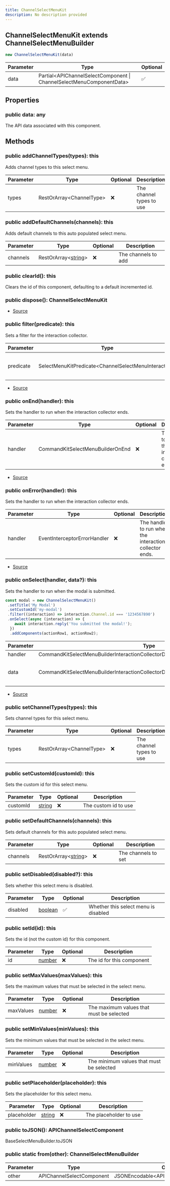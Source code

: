 ```yaml
---
title: ChannelSelectMenuKit
description: No description provided
---
```



## ChannelSelectMenuKit extends ChannelSelectMenuBuilder


```typescript
new ChannelSelectMenuKit(data)
```
| Parameter | Type | Optional |
| ----------- | ----------- | ----------- |
| data | Partial\<APIChannelSelectComponent \| ChannelSelectMenuComponentData> | ✅ |


## Properties
### public data: any
The API data associated with this component.

## Methods
### public addChannelTypes(types): this
Adds channel types to this select menu.



| Parameter | Type | Optional | Description |
| ----------- | ----------- | ----------- | ----------- |
| types | RestOrArray\<ChannelType> | ❌ | The channel types to use |
### public addDefaultChannels(channels): this
Adds default channels to this auto populated select menu.



| Parameter | Type | Optional | Description |
| ----------- | ----------- | ----------- | ----------- |
| channels | RestOrArray\<[string](https://developer.mozilla.org/en-US/docs/Web/JavaScript/Reference/Global_Objects/String)> | ❌ | The channels to add |
### public clearId(): this
Clears the id of this component, defaulting to a default incremented id.
### public dispose(): ChannelSelectMenuKit
- [Source](https://github.com/underctrl-io/commandkit/blob/141d1404ab18a8e659209a0fab65466bf3b6dd85/packages/commandkit/src/components/v1/select-menu/ChannelSelectMenuKit.ts#L193)
### public filter(predicate): this
Sets a filter for the interaction collector.



| Parameter | Type | Optional | Description |
| ----------- | ----------- | ----------- | ----------- |
| predicate | SelectMenuKitPredicate\<ChannelSelectMenuInteraction> | ❌ | The filter to use for the interaction collector. |


- [Source](https://github.com/underctrl-io/commandkit/blob/141d1404ab18a8e659209a0fab65466bf3b6dd85/packages/commandkit/src/components/v1/select-menu/ChannelSelectMenuKit.ts#L139)
### public onEnd(handler): this
Sets the handler to run when the interaction collector ends.



| Parameter | Type | Optional | Description |
| ----------- | ----------- | ----------- | ----------- |
| handler | CommandKitSelectMenuBuilderOnEnd | ❌ | The handler to run when the interaction collector ends. |


- [Source](https://github.com/underctrl-io/commandkit/blob/141d1404ab18a8e659209a0fab65466bf3b6dd85/packages/commandkit/src/components/v1/select-menu/ChannelSelectMenuKit.ts#L103)
### public onError(handler): this
Sets the handler to run when the interaction collector ends.



| Parameter | Type | Optional | Description |
| ----------- | ----------- | ----------- | ----------- |
| handler | EventInterceptorErrorHandler | ❌ | The handler to run when the interaction collector ends. |


- [Source](https://github.com/underctrl-io/commandkit/blob/141d1404ab18a8e659209a0fab65466bf3b6dd85/packages/commandkit/src/components/v1/select-menu/ChannelSelectMenuKit.ts#L121)
### public onSelect(handler, data?): this
Sets the handler to run when the modal is submitted.

```ts
const modal = new ChannelSelectMenuKit()
 .setTitle('My Modal')
 .setCustomId('my-modal')
 .filter((interaction) => interaction.Channel.id === '1234567890')
 .onSelect(async (interaction) => {
    await interaction.reply('You submitted the modal!');
  })
  .addComponents(actionRow1, actionRow2);
```

| Parameter | Type | Optional | Description |
| ----------- | ----------- | ----------- | ----------- |
| handler | CommandKitSelectMenuBuilderInteractionCollectorDispatch\<ChannelSelectMenuInteraction | ChannelSelectMenuKit> | ❌ | The handler to run when the modal is submitted. |
| data | CommandKitSelectMenuBuilderInteractionCollectorDispatchContextData | ✅ | The context data for the interaction collector. |


- [Source](https://github.com/underctrl-io/commandkit/blob/141d1404ab18a8e659209a0fab65466bf3b6dd85/packages/commandkit/src/components/v1/select-menu/ChannelSelectMenuKit.ts#L65)
### public setChannelTypes(types): this
Sets channel types for this select menu.



| Parameter | Type | Optional | Description |
| ----------- | ----------- | ----------- | ----------- |
| types | RestOrArray\<ChannelType> | ❌ | The channel types to use |
### public setCustomId(customId): this
Sets the custom id for this select menu.



| Parameter | Type | Optional | Description |
| ----------- | ----------- | ----------- | ----------- |
| customId | [string](https://developer.mozilla.org/en-US/docs/Web/JavaScript/Reference/Global_Objects/String) | ❌ | The custom id to use |
### public setDefaultChannels(channels): this
Sets default channels for this auto populated select menu.



| Parameter | Type | Optional | Description |
| ----------- | ----------- | ----------- | ----------- |
| channels | RestOrArray\<[string](https://developer.mozilla.org/en-US/docs/Web/JavaScript/Reference/Global_Objects/String)> | ❌ | The channels to set |
### public setDisabled(disabled?): this
Sets whether this select menu is disabled.



| Parameter | Type | Optional | Description |
| ----------- | ----------- | ----------- | ----------- |
| disabled | [boolean](https://developer.mozilla.org/en-US/docs/Web/JavaScript/Reference/Global_Objects/Boolean) | ✅ | Whether this select menu is disabled |
### public setId(id): this
Sets the id (not the custom id) for this component.



| Parameter | Type | Optional | Description |
| ----------- | ----------- | ----------- | ----------- |
| id | [number](https://developer.mozilla.org/en-US/docs/Web/JavaScript/Reference/Global_Objects/Number) | ❌ | The id for this component |
### public setMaxValues(maxValues): this
Sets the maximum values that must be selected in the select menu.



| Parameter | Type | Optional | Description |
| ----------- | ----------- | ----------- | ----------- |
| maxValues | [number](https://developer.mozilla.org/en-US/docs/Web/JavaScript/Reference/Global_Objects/Number) | ❌ | The maximum values that must be selected |
### public setMinValues(minValues): this
Sets the minimum values that must be selected in the select menu.



| Parameter | Type | Optional | Description |
| ----------- | ----------- | ----------- | ----------- |
| minValues | [number](https://developer.mozilla.org/en-US/docs/Web/JavaScript/Reference/Global_Objects/Number) | ❌ | The minimum values that must be selected |
### public setPlaceholder(placeholder): this
Sets the placeholder for this select menu.



| Parameter | Type | Optional | Description |
| ----------- | ----------- | ----------- | ----------- |
| placeholder | [string](https://developer.mozilla.org/en-US/docs/Web/JavaScript/Reference/Global_Objects/String) | ❌ | The placeholder to use |
### public toJSON(): APIChannelSelectComponent
BaseSelectMenuBuilder.toJSON
### public static from(other): ChannelSelectMenuBuilder
| Parameter | Type | Optional |
| ----------- | ----------- | ----------- |
| other | APIChannelSelectComponent | JSONEncodable\<APIChannelSelectComponent> | ❌ |